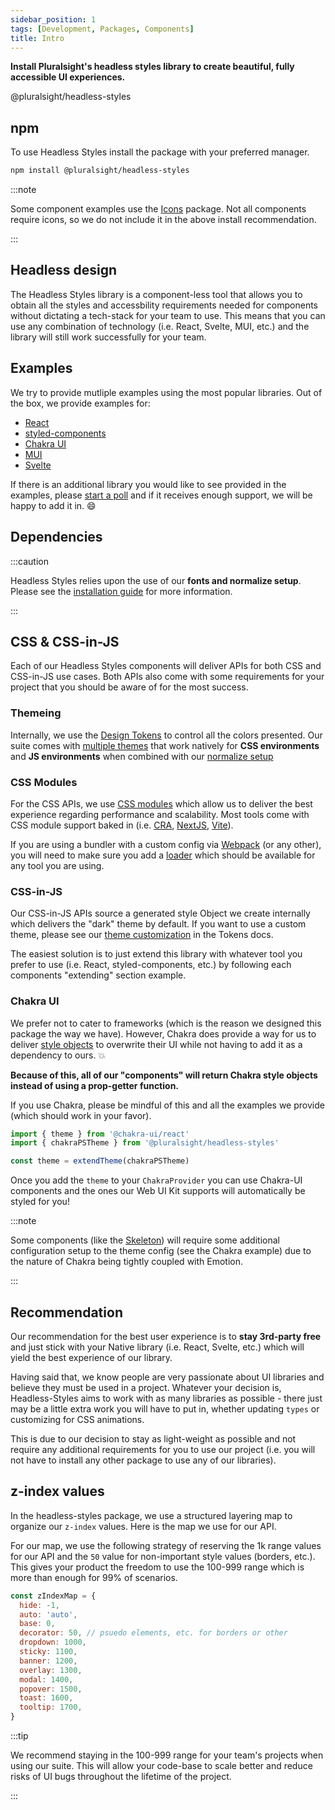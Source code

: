 ```yaml
---
sidebar_position: 1
tags: [Development, Packages, Components]
title: Intro
---
```



<strong>
  <p className="page-subheadline" markdown="1">
    Install Pluralsight's headless styles library to create beautiful, fully
    accessible UI experiences.
  </p>
</strong>

<ViewSourceLink href="https://www.npmjs.com/package/@pluralsight/headless-styles">
  @pluralsight/headless-styles
</ViewSourceLink>

## npm

To use Headless Styles install the package with your preferred manager.

```bash npm2yarn
npm install @pluralsight/headless-styles
```

:::note

Some component examples use the [Icons](../icons/intro.mdx) package. Not all components require icons, so we do not include it in the above install recommendation.

:::

## Headless design

The Headless Styles library is a component-less tool that allows you to obtain all the styles and accessbility requirements needed for components without dictating a tech-stack for your team to use. This means that you can use any combination of technology (i.e. React, Svelte, MUI, etc.) and the library will still work successfully for your team.

## Examples

We try to provide mutliple examples using the most popular libraries. Out of the box, we provide examples for:

- [React](https://reactjs.org/)
- [styled-components](https://styled-components.com/)
- [Chakra UI](https://chakra-ui.com/)
- [MUI](https://mui.com/)
- [Svelte](https://svelte.dev/)

If there is an additional library you would like to see provided in the examples, please [start a poll](https://github.com/pluralsight/tva/discussions/categories/polls) and if it receives enough support, we will be happy to add it in. :smile:

## Dependencies

:::caution

Headless Styles relies upon the use of our **fonts and normalize setup**. Please see the [installation guide](../getting-started/installation.md) for more information.

:::

## CSS & CSS-in-JS

Each of our Headless Styles components will deliver APIs for both CSS and CSS-in-JS use cases. Both APIs also come with some requirements for your project that you should be aware of for the most success.

### Themeing

Internally, we use the [Design Tokens](../tokens/intro.md) to control all the colors presented. Our suite comes with [multiple themes](../tokens/colors.mdx#themes) that work natively for **CSS environments** and **JS environments** when combined with our [normalize setup](../getting-started/installation.md#normalize-css)

### CSS Modules

For the CSS APIs, we use [CSS modules](https://github.com/css-modules/css-modules) which allow us to deliver the best experience regarding performance and scalability. Most tools come with CSS module support baked in (i.e. [CRA](https://create-react-app.dev/), [NextJS](https://nextjs.org/), [Vite](https://vitejs.dev/)).

If you are using a bundler with a custom config via [Webpack](https://webpack.js.org/) (or any other), you will need to make sure you add a [loader](https://webpack.js.org/loaders/css-loader/#modules) which should be available for any tool you are using.

### CSS-in-JS

Our CSS-in-JS APIs source a generated style Object we create internally which delivers the "dark" theme by default. If you want to use a custom theme, please see our [theme customization](../tokens/colors.mdx#js-custom-theming) in the Tokens docs.

The easiest solution is to just extend this library with whatever tool you prefer to use (i.e. React, styled-components, etc.) by following each components "extending" section example.

### Chakra UI

We prefer not to cater to frameworks (which is the reason we designed this package the way we have). However, Chakra does provide a way for us to deliver [style objects](https://chakra-ui.com/docs/styled-system/theming/component-style) to overwrite their UI while not having to add it as a dependency to ours. :boom:

**Because of this, all of our "components" will return Chakra style objects instead of using a prop-getter function.**

If you use Chakra, please be mindful of this and all the examples we provide (which should work in your favor).

```javascript title="How to use with Chakra"
import { theme } from '@chakra-ui/react'
import { chakraPSTheme } from '@pluralsight/headless-styles'

const theme = extendTheme(chakraPSTheme)
```

Once you add the `theme` to your `ChakraProvider` you can use Chakra-UI components and the ones our Web UI Kit supports will automatically be styled for you!

:::note

Some components (like the [Skeleton](./Skeleton.mdx)) will require some additional configuration setup to the theme config (see the Chakra example) due to the nature of Chakra being tightly coupled with Emotion.

:::

## Recommendation

Our recommendation for the best user experience is to **stay 3rd-party free** and just stick with your Native library (i.e. React, Svelte, etc.) which will yield the best experience of our library.

Having said that, we know people are very passionate about UI libraries and believe they must be used in a project. Whatever your decision is, Headless-Styles aims to work with as many libraries as possible - there just may be a little extra work you will have to put in, whether updating `types` or customizing for CSS animations.

This is due to our decision to stay as light-weight as possible and not require any additional requirements for you to use our project (i.e. you will not have to install any other package to use any of our libraries).

## z-index values

In the headless-styles package, we use a structured layering map to organize our `z-index` values. Here is the map we use for our API.

For our map, we use the following strategy of reserving the 1k range values for our API and the `50` value for non-important style values (borders, etc.). This gives your product the freedom to use the 100-999 range which is more than enough for 99% of scenarios.

```javascript title="CSS z-index values"
const zIndexMap = {
  hide: -1,
  auto: 'auto',
  base: 0,
  decorator: 50, // psuedo elements, etc. for borders or other
  dropdown: 1000,
  sticky: 1100,
  banner: 1200,
  overlay: 1300,
  modal: 1400,
  popover: 1500,
  toast: 1600,
  tooltip: 1700,
}
```

:::tip

We recommend staying in the 100-999 range for your team's projects when using our suite. This will allow your code-base to scale better and reduce risks of UI bugs throughout the lifetime of the project.

:::
